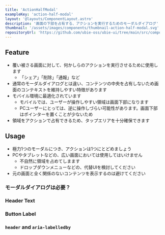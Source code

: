```yaml
---
title: 'ActionHalfModal'
exampleKey: 'action-half-modal'
layout: '@layouts/ComponentLayout.astro'
description: '画面の下部を占有する、アクションを実行するためのモーダルダイアログ'
thumbnail: '/assets/images/components/thumbnail-action-half-modal.svg'
repositoryUrl: 'https://github.com/ubie-oss/ubie-ui/tree/main/src/components/ActionHalfModal'
---
```



## Feature

- 覆い被さる画面に対して、何かしらのアクションを実行させるために使用します
  - 「シェア」「削除」「通報」など
- 通常のモーダルダイアログとは違い、コンテンツの中央を占有しないため画面のコンテキストを維持しやすい特徴があります
- モバイル環境に最適化されています
  - モバイルでは、ユーザーが操作しやすい領域は画面下部になります
  - PCユーザーにとっては、逆に操作しづらい可能性があります。画面下部はポインターを置くことが少ないため
- 領域をアクションで占有できるため、タップエリアを十分確保できます

## Usage

- 極力1つのモーダルにつき、アクションは1つにとどめましょう
- PCやタブレットなどの、広い画面においては使用してはいけません
  - 不自然に領域を占めてしまます
  - ドロップダウンメニューなどの、代替UIを検討してください
- 元の画面と全く関係のないコンテンツを表示するのは避けてください

### モーダルダイアログは必要？

<ModalDialogNecessary />

### Header Text

<HeaderText />

<HeaderTextActionModal />

### Button Label

<ButtonLabel />

### `header` and `aria-labelledby`

<HeaderProps />
